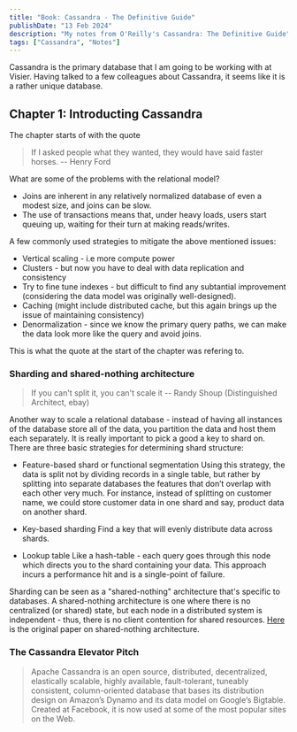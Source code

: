 ```yaml
---
title: "Book: Cassandra - The Definitive Guide"
publishDate: "13 Feb 2024"
description: "My notes from O'Reilly's Cassandra: The Definitive Guide"
tags: ["Cassandra", "Notes"]
---
```


Cassandra is the primary database that I am going to be working with at Visier. Having talked to a few colleagues about Cassandra, it seems like it is a rather unique database.

## Chapter 1: Introducting Cassandra
The chapter starts of with the quote
> If I asked people what they wanted, they would have said faster horses. -- Henry Ford

What are some of the problems with the relational model?
- Joins are inherent in any relatively normalized database of even a modest size, and joins can be slow.
- The use of transactions means that, under heavy loads, users start queuing up, waiting for their turn at making reads/writes.

A few commonly used strategies to mitigate the above mentioned issues:
- Vertical scaling - i.e more compute power
- Clusters - but now you have to deal with data replication and consistency
- Try to fine tune indexes - but difficult to find any subtantial improvement (considering the data model was originally well-designed).
- Caching (might include distributed cache, but this again brings up the issue of maintaining consistency)
- Denormalization - since we know the primary query paths, we can make the data look more like the query and avoid joins.

This is what the quote at the start of the chapter was refering to.

### Sharding and shared-nothing architecture
> If you can't split it, you can't scale it -- Randy Shoup (Distinguished Architect, ebay)

Another way to scale a relational database - instead of having all instances of the database store all of the data, you partition the data and host them each separately. It is really important to pick a good a key to shard on. There are three basic strategies for determining shard structure:
- Feature-based shard or functional segmentation
Using this strategy, the data is split not by dividing records in a single table, but rather by splitting into separate databases the features that don’t overlap with each other very much. For instance, instead of splitting on customer name, we could store customer data in one shard and say, product data on another shard.

- Key-based sharding
Find a key that will evenly distribute data across shards.

- Lookup table
Like a hash-table - each query goes through this node which directs you to the shard containing your data. This approach incurs a performance hit and is a single-point of failure.

Sharding can be seen as a "shared-nothing" architecture that's specific to databases. A shared-nothing architecture is one where there is no centralized (or shared) state, but each node in a distributed system is independent - thus, there is no client contention for shared resources. [Here](https://dsf.berkeley.edu/papers/hpts85-nothing.pdf) is the original paper on shared-nothing architecture.

### The Cassandra Elevator Pitch
> Apache Cassandra is an open source, distributed, decentralized, elastically scalable, highly available, fault-tolerant, tuneably consistent, column-oriented database that bases its distribution design on Amazon’s Dynamo and its data model on Google’s Bigtable. Created at Facebook, it is now used at some of the most popular sites on the Web.


